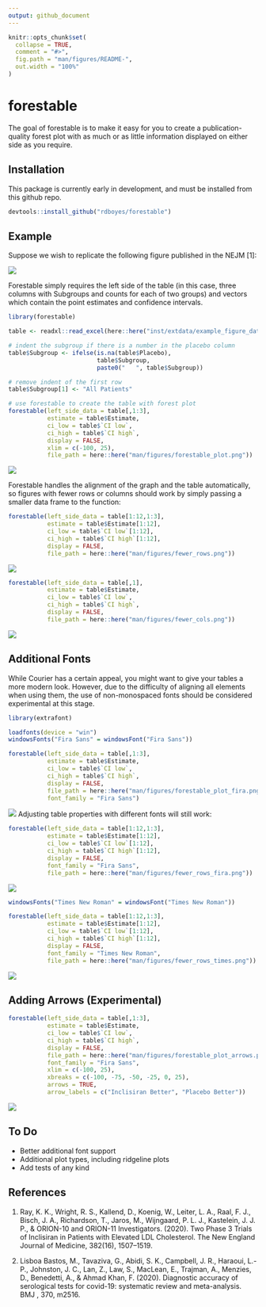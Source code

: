 ```yaml
---
output: github_document
---
```


<!-- README.md is generated from README.Rmd. Please edit that file -->

```r
knitr::opts_chunk$set(
  collapse = TRUE,
  comment = "#>",
  fig.path = "man/figures/README-",
  out.width = "100%"
)
```

# forestable

<!-- badges: start -->
<!-- badges: end -->

The goal of forestable is to make it easy for you to create a publication-quality forest plot with as much or as little information displayed on either side as you require. 

## Installation

This package is currently early in development, and must be installed from this github repo.

``` r
devtools::install_github("rdboyes/forestable")
```

## Example

Suppose we wish to replicate the following figure published in the NEJM [1]:

![](man/figures/target_figure.jpg)

Forestable simply requires the left side of the table (in this case, three columns with Subgroups and counts for each of two groups) and vectors which contain the point estimates and confidence intervals. 

```r
library(forestable)

table <- readxl::read_excel(here::here("inst/extdata/example_figure_data.xlsx"))

# indent the subgroup if there is a number in the placebo column
table$Subgroup <- ifelse(is.na(table$Placebo), 
                         table$Subgroup,
                         paste0("   ", table$Subgroup))

# remove indent of the first row
table$Subgroup[1] <- "All Patients"

# use forestable to create the table with forest plot
forestable(left_side_data = table[,1:3],
           estimate = table$Estimate,
           ci_low = table$`CI low`,
           ci_high = table$`CI high`,
           display = FALSE,
           xlim = c(-100, 25),
           file_path = here::here("man/figures/forestable_plot.png"))
```


![](man/figures/forestable_plot.png)

Forestable handles the alignment of the graph and the table automatically, so figures with fewer rows or columns should work by simply passing a smaller data frame to the function:

```r
forestable(left_side_data = table[1:12,1:3],
           estimate = table$Estimate[1:12],
           ci_low = table$`CI low`[1:12],
           ci_high = table$`CI high`[1:12],
           display = FALSE,
           file_path = here::here("man/figures/fewer_rows.png"))
```

![](man/figures/fewer_rows.png)

```r
forestable(left_side_data = table[,1],
           estimate = table$Estimate,
           ci_low = table$`CI low`,
           ci_high = table$`CI high`,
           display = FALSE,
           file_path = here::here("man/figures/fewer_cols.png"))
```

![](man/figures/fewer_cols.png)

## Additional Fonts

While Courier has a certain appeal, you might want to give your tables a more modern look. However, due to the difficulty of aligning all elements when using them, the use of non-monospaced fonts should be considered experimental at this stage.

```r
library(extrafont)

loadfonts(device = "win")
windowsFonts("Fira Sans" = windowsFont("Fira Sans"))

forestable(left_side_data = table[,1:3],
           estimate = table$Estimate,
           ci_low = table$`CI low`,
           ci_high = table$`CI high`,
           display = FALSE,
           file_path = here::here("man/figures/forestable_plot_fira.png"),
           font_family = "Fira Sans")
```

![](man/figures/forestable_plot_fira.png)
Adjusting table properties with different fonts will still work:

```r
forestable(left_side_data = table[1:12,1:3],
           estimate = table$Estimate[1:12],
           ci_low = table$`CI low`[1:12],
           ci_high = table$`CI high`[1:12],
           display = FALSE,
           font_family = "Fira Sans",
           file_path = here::here("man/figures/fewer_rows_fira.png"))
```

![](man/figures/fewer_rows_fira.png)
```r
windowsFonts("Times New Roman" = windowsFont("Times New Roman"))

forestable(left_side_data = table[1:12,1:3],
           estimate = table$Estimate[1:12],
           ci_low = table$`CI low`[1:12],
           ci_high = table$`CI high`[1:12],
           display = FALSE,
           font_family = "Times New Roman",
           file_path = here::here("man/figures/fewer_rows_times.png"))
```

![](man/figures/fewer_rows_times.png)

## Adding Arrows (Experimental)

```r
forestable(left_side_data = table[,1:3],
           estimate = table$Estimate,
           ci_low = table$`CI low`,
           ci_high = table$`CI high`,
           display = FALSE,
           file_path = here::here("man/figures/forestable_plot_arrows.png"),
           font_family = "Fira Sans",
           xlim = c(-100, 25),
           xbreaks = c(-100, -75, -50, -25, 0, 25),
           arrows = TRUE, 
           arrow_labels = c("Inclisiran Better", "Placebo Better"))
```

![](man/figures/forestable_plot_arrows.png)

## To Do

- Better additional font support
- Additional plot types, including ridgeline plots
- Add tests of any kind


## References

1. Ray, K. K., Wright, R. S., Kallend, D., Koenig, W., Leiter, L. A., Raal, F. J., Bisch, J. A., Richardson, T., Jaros, M., Wijngaard, P. L. J., Kastelein, J. J. P., & ORION-10 and ORION-11 Investigators. (2020). Two Phase 3 Trials of Inclisiran in Patients with Elevated LDL Cholesterol. The New England Journal of Medicine, 382(16), 1507–1519. 

2. Lisboa Bastos, M., Tavaziva, G., Abidi, S. K., Campbell, J. R., Haraoui, L.-P., Johnston, J. C., Lan, Z., Law, S., MacLean, E., Trajman, A., Menzies, D., Benedetti, A., & Ahmad Khan, F. (2020). Diagnostic accuracy of serological tests for covid-19: systematic review and meta-analysis. BMJ , 370, m2516.
